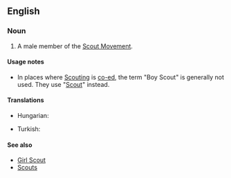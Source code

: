 ==English==

===Noun===
{{en-noun|sg=[[boy|Boy]] [[Scout]]}}

# A male member of the [[w:Scouting|Scout Movement]].

====Usage notes====
* In places where [[Scouting]] is [[co-ed]], the term "Boy Scout" is generally not used. They use "[[Scout]]" instead.

====Translations====
{{trans-top|a member of the Scout Movement}}
* Hungarian: {{t-|hu|cserkészfiú}}
{{trans-mid}}
* Turkish: {{t|tr|izci}}
{{trans-bottom}}

====See also====
* [[Girl Scout]]
* [[Scouts]]